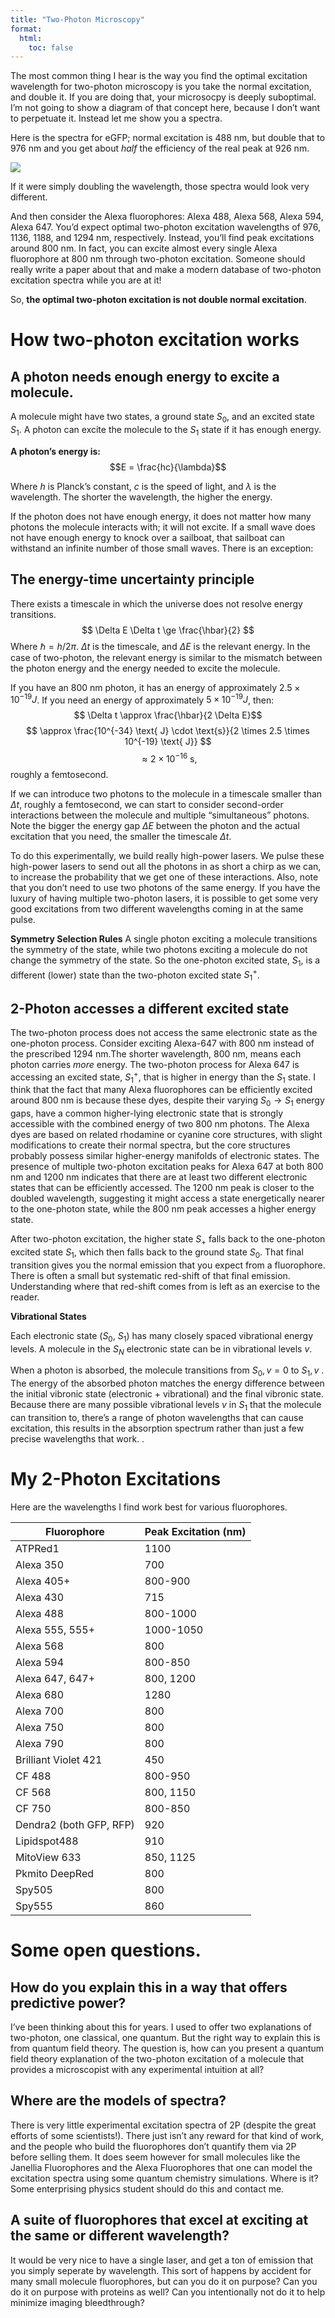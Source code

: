 ```yaml
---
title: "Two-Photon Microscopy"
format:
  html:
    toc: false
---
```


<!-- TO DO: -->
<!-- include pictures of transition states, symmetries -->

The most common thing I hear is the way you find the optimal excitation wavelength for two-photon microscopy is you take the normal excitation, and double it. If you are doing that, your microsocpy is deeply suboptimal. I'm not going to show a diagram of that concept here, because I don't want to perpetuate it. Instead let me show you a spectra.

Here is the spectra for eGFP; normal excitation is 488 nm, but double that to 976 nm and you get about _half_ the efficiency of the real peak at 926 nm.

![](../assets/eGFP_2P.jpg)

If it were simply doubling the wavelength, those spectra would look very different.

And then consider the Alexa fluorophores: Alexa 488, Alexa 568, Alexa 594, Alexa 647. You'd expect optimal two-photon excitation wavelengths of 976, 1136, 1188, and 1294 nm, respectively. Instead, you'll find peak excitations around 800 nm. In fact, you can excite almost every single Alexa fluorophore at 800 nm through two-photon excitation. Someone should really write a paper about that and make a modern database of two-photon excitation spectra while you are at it!

So, **the optimal two-photon excitation is not double normal excitation**.

# How two-photon excitation works

## A photon needs enough energy to excite a molecule.

A molecule might have two states, a ground state $S_0$, and an excited state $S_1$. A photon can excite the molecule to the $S_1$ state if it has enough energy. 

::: {.column-margin}
**A photon's energy is:**
$$E = \frac{hc}{\lambda}$$

Where $h$ is Planck's constant, $c$ is the speed of light, and $\lambda$ is the wavelength. The shorter the wavelength, the higher the energy.
:::

If the photon does not have enough energy, it does not matter how many photons the molecule interacts with; it will not excite. If a small wave does not have enough energy to knock over a sailboat, that sailboat can withstand an infinite number of those small waves. There is an exception:

## The energy-time uncertainty principle

There exists a timescale in which the universe does not resolve energy transitions.
$$ \Delta E \Delta t \ge \frac{\hbar}{2} $$
Where $\hbar=h/2\pi$. $\Delta t$ is the timescale, and $\Delta E$ is the relevant energy. In the case of two-photon, the relevant energy is similar to the mismatch between the photon energy and the energy needed to excite the molecule.

::: {.column-margin}
If you have an 800 nm photon, it has an energy of approximately $2.5 \times 10^{-19} J$. If you need an energy of approximately $5 \times 10^{-19} J$, then:
$$ \Delta t \approx \frac{\hbar}{2 \Delta E}$$
$$ \approx \frac{10^{-34} \text{ J} \cdot \text{s}}{2 \times 2.5 \times 10^{-19} \text{ J}} $$
$$ \approx 2 \times 10^{-16} \text{ s}, $$
roughly a femtosecond.
:::

If we can introduce two photons to the molecule in a timescale smaller than $\Delta t$, roughly a femtosecond, we can start to consider second-order interactions between the molecule and multiple "simultaneous" photons. Note the bigger the energy gap $\Delta E$ between the photon and the actual excitation that you need, the smaller the timescale $\Delta t$.

To do this experimentally, we build really high-power lasers. We pulse these high-power lasers to send out all the photons in as short a chirp as we can, to increase the probability that we get one of these interactions. Also, note that you don't need to use two photons of the same energy. If you have the luxury of having multiple two-photon lasers, it is possible to get some very good excitations from two different wavelengths coming in at the same pulse.

::: {.column-margin}
**Symmetry Selection Rules**
A single photon exciting a molecule transitions the symmetry of the state, while two photons exciting a molecule do not change the symmetry of the state. So the one-photon excited state, $S_1$, is a different (lower) state than the two-photon excited state $S_1^+$. 
:::

## 2-Photon accesses a different excited state

The two-photon process does not access the same electronic state as the one-photon process. Consider exciting Alexa-647 with 800 nm instead of the prescribed 1294 nm.The shorter wavelength, 800 nm, means each photon carries _more_ energy. The two-photon process for Alexa 647 is accessing an excited state, $S_1^+$, that is higher in energy than the $S_1$ state. I think that the fact that many Alexa fluorophores can be efficiently excited around 800 nm is because these dyes, despite their varying $S_0 \rightarrow S_1$ energy gaps, have a common higher-lying electronic state that is strongly accessible with the combined energy of two 800 nm photons. The Alexa dyes are based on related rhodamine or cyanine core structures, with slight modifications to create their normal spectra, but the core structures probably possess similar higher-energy manifolds of electronic states. The presence of multiple two-photon excitation peaks for Alexa 647 at both 800 nm and 1200 nm indicates that there are at least two different electronic states that can be efficiently accessed. The 1200 nm peak is closer to the doubled wavelength, suggesting it might access a state energetically nearer to the one-photon state, while the 800 nm peak accesses a higher energy state.

After two-photon excitation, the higher state $S_+$ falls back to the one-photon excited state $S_1$, which then falls back to the ground state $S_0$. That final transition gives you the normal emission that you expect from a fluorophore. There is often a small but systematic red-shift of that final emission. Understanding where that red-shift comes from is left as an exercise to the reader. 


::: {.column-margin}
**Vibrational States**

Each electronic state ($S_0$, $S_1$) has many closely spaced vibrational energy levels. A molecule in the $S_N$ electronic state can be in vibrational levels $v$.

When a photon is absorbed, the molecule transitions from $S_0, v=0$ to $S_1, v$ . The energy of the absorbed photon matches the energy difference between the initial vibronic state (electronic + vibrational) and the final vibronic state. Because there are many possible vibrational levels $v$ in $S_1$ that the molecule can transition to, there's a range of photon wavelengths that can cause excitation, this results in the absorption spectrum rather than just a few precise wavelengths that work. .
:::

# My 2-Photon Excitations

Here are the wavelengths I find work best for various fluorophores.

| Fluorophore                  | Peak Excitation (nm) |
|------------------------------|----------------------|
| ATPRed1                      | 1100                 |
| Alexa 350                    | 700                  |
| Alexa 405+                   | 800-900              |
| Alexa 430                    | 715                  |
| Alexa 488                    | 800-1000             |
| Alexa 555, 555+              | 1000-1050            |
| Alexa 568                    | 800                  |
| Alexa 594                    | 800-850              |
| Alexa 647, 647+              | 800, 1200            |
| Alexa 680                    | 1280                 |
| Alexa 700                    | 800                  |
| Alexa 750                    | 800                  |
| Alexa 790                    | 800                  |
| Brilliant Violet 421         | 450                  |
| CF 488                       | 800-950              |
| CF 568                       | 800, 1150            |
| CF 750                       | 800-850              |
| Dendra2 (both GFP, RFP)      | 920                  |
| Lipidspot488                 | 910                  |
| MitoView 633                 | 850, 1125            |
| Pkmito DeepRed               | 800                  |
| Spy505                       | 800                  |
| Spy555                       | 860                  |


# Some open questions.

## How do you explain this in a way that offers predictive power?

I've been thinking about this for years. I used to offer two explanations of two-photon, one classical, one quantum. But the right way to explain this is from quantum field theory. The question is, how can you present a quantum field theory explanation of the two-photon excitation of a molecule that provides a microscopist with any experimental intuition at all?

## Where are the models of spectra?  

There is very little experimental excitation spectra of 2P (despite the great efforts of some scientists!). There just isn't any reward for that kind of work, and the people who build the fluorophores don't quantify them via 2P before selling them. It does seem however for small molecules like the Janellia Fluorophores and the Alexa Fluorophores that one can model the excitation spectra using some quantum chemistry simulations. Where is it? Some enterprising physics student should do this and contact me.

## A suite of fluorophores that excel at exciting at the same or different wavelength?

It would be very nice to have a single laser, and get a ton of emission that you simply seperate by wavelength. This sort of happens by accident for many small molecule fluorophores, but can you do it on purpose? Can you do it on purpose with proteins as well? Can you intentionally not do it to help minimize imaging bleedthrough?
